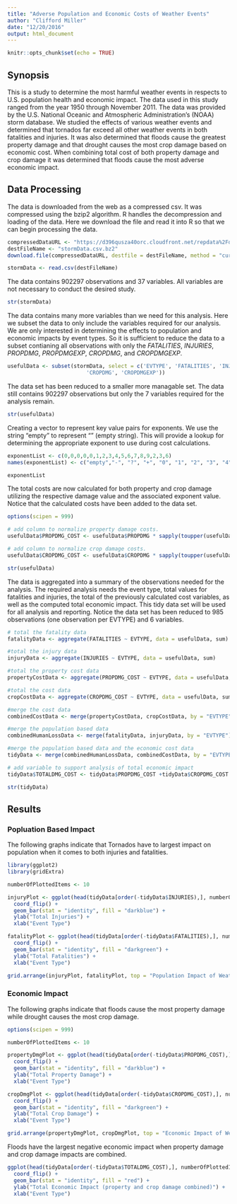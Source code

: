 ```yaml
---
title: "Adverse Population and Economic Costs of Weather Events"
author: "Clifford Miller"
date: "12/20/2016"
output: html_document
---
```


```r
knitr::opts_chunk$set(echo = TRUE)
```

## Synopsis
This is a study to determine the most harmful weather events in respects to U.S. population health and economic impact.  The data used in this study ranged from the year 1950 through November 2011.  The data was provided by the U.S. National Oceanic and Atmospheric Administration's (NOAA) storm database.  We studied the effects of various weather events and determined that tornados far exceed all other weather events in both fatalities and injuries.  It was also determined that floods cause the greatest property damage and that drought causes the most crop damage based on economic cost.  When combining total cost of both property damage and crop damage it was determined that floods cause the most adverse economic impact.

## Data Processing
The data is downloaded from the web as a compressed csv.  It was compressed using the bzip2 algorithm.  R handles the decompression and loading of the data.  Here we download the file and read it into R so that we can begin processing the data.
```r
compressedDataURL <- "https://d396qusza40orc.cloudfront.net/repdata%2Fdata%2FStormData.csv.bz2"
destFileName <- "stormData.csv.bz2"
download.file(compressedDataURL, destfile = destFileName, method = "curl")

stormData <- read.csv(destFileName)
```
The data contains 902297 observations and 37 variables.  All variables are not necessary to conduct the desired study.
```r
str(stormData)
```
The data contains many more variables than we need for this analysis.  Here we subset the data to only include the variables required for our analysis.  We are only interested in determining the effects to population and economic impacts by event types.  So it is sufficient to reduce the data to a subset contianing all observations with only the *FATALITIES*, *INJURIES*, *PROPDMG*, *PROPDMGEXP*, *CROPDMG*, and *CROPDMGEXP*.

```r
usefulData <- subset(stormData, select = c('EVTYPE', 'FATALITIES', 'INJURIES', 'PROPDMG', 'PROPDMGEXP', 
                         'CROPDMG', 'CROPDMGEXP'))
```

The data set has been reduced to a smaller more managable set.  The data still contains 902297 observations but only the 7 variables required for the analysis remain.
```r
str(usefulData)
```

Creating a vector to represent key value pairs for exponents.  We use the string "empty" to represent "" (empty string).  This will provide a lookup for determining the appropriate exponent to use during cost calculations.   
```r
exponentList <- c(0,0,0,0,0,1,2,3,4,5,6,7,8,9,2,3,6)
names(exponentList) <- c("empty","-", "?", "+", "0", "1", "2", "3", "4", "5", "6", "7", "8", "B", "H", "K", "M")

exponentList
```

The total costs are now calculated for both property and crop damage utilizing the respective damage value and the associated exponent value.  Notice that the calculated costs have been added to the data set.

```r
options(scipen = 999)

# add column to normalize property damage costs.  
usefulData$PROPDMG_COST <- usefulData$PROPDMG * sapply(toupper(usefulData$PROPDMGEXP), function(x) { if("" == x){x = "empty"}; 10^exponentList[x]})

# add column to normalize crop damage costs.  
usefulData$CROPDMG_COST <- usefulData$CROPDMG * sapply(toupper(usefulData$CROPDMGEXP), function(x) { if("" == x){x = "empty"}; 10^exponentList[x]})

str(usefulData)
```

The data is aggregated into a summary of the observations needed for the analysis.  The required analysis needs the event type, total values for fatalities and injuries, the total of the previously calculated cost variables, as well as the computed total economic impact.  This tidy data set will be used for all analysis and reporting.  Notice the data set has been reduced to 985 observations (one observation per EVTYPE) and 6 variables.

```r

# total the fatality data
fatalityData <- aggregate(FATALITIES ~ EVTYPE, data = usefulData, sum)

#total the injury data
injuryData <- aggregate(INJURIES ~ EVTYPE, data = usefulData, sum)

#total the property cost data
propertyCostData <- aggregate(PROPDMG_COST ~ EVTYPE, data = usefulData, sum)

#total the cost data
cropCostData <- aggregate(CROPDMG_COST ~ EVTYPE, data = usefulData, sum)

#merge the cost data 
combinedCostData <- merge(propertyCostData, cropCostData, by = "EVTYPE")

#merge the population based data
combinedHumanLossData <- merge(fatalityData, injuryData, by = "EVTYPE")

#merge the population based data and the economic cost data
tidyData <- merge(combinedHumanLossData, combinedCostData, by = "EVTYPE")

# add variable to support analysis of total economic impact
tidyData$TOTALDMG_COST <- tidyData$PROPDMG_COST +tidyData$CROPDMG_COST

str(tidyData)

```
## Results

### Popluation Based Impact

The following graphs indicate that Tornados have to largest impact on population when it comes to both injuries and fatalities.  
```r

library(ggplot2)
library(gridExtra)

numberOfPlottedItems <- 10

injuryPlot <- ggplot(head(tidyData[order(-tidyData$INJURIES),], numberOfPlottedItems), aes(x = reorder(EVTYPE, INJURIES), y = INJURIES)) +
  coord_flip() + 
  geom_bar(stat = "identity", fill = "darkblue") + 
  ylab("Total Injuries") + 
  xlab("Event Type") 

fatalityPlot <- ggplot(head(tidyData[order(-tidyData$FATALITIES),], numberOfPlottedItems), aes(x = reorder(EVTYPE, FATALITIES), y = FATALITIES)) +
  coord_flip() + 
  geom_bar(stat = "identity", fill = "darkgreen") + 
  ylab("Total Fatalities") + 
  xlab("Event Type") 

grid.arrange(injuryPlot, fatalityPlot, top = "Population Impact of Weather Events", nrow = 2, ncol = 1)
```

### Economic Impact

The following graphs indicate that floods cause the most property damage while drought causes the most crop damage.

```r
options(scipen = 999)

numberOfPlottedItems <- 10

propertyDmgPlot <- ggplot(head(tidyData[order(-tidyData$PROPDMG_COST),], numberOfPlottedItems), aes(x = reorder(EVTYPE, PROPDMG_COST), y = PROPDMG_COST)) +
  coord_flip() + 
  geom_bar(stat = "identity", fill = "darkblue") + 
  ylab("Total Property Damage") + 
  xlab("Event Type") 

cropDmgPlot <- ggplot(head(tidyData[order(-tidyData$CROPDMG_COST),], numberOfPlottedItems), aes(x = reorder(EVTYPE, CROPDMG_COST), y = CROPDMG_COST)) +
  coord_flip() + 
  geom_bar(stat = "identity", fill = "darkgreen") + 
  ylab("Total Crop Damage") + 
  xlab("Event Type") 

grid.arrange(propertyDmgPlot, cropDmgPlot, top = "Economic Impact of Weather Events", nrow = 2, ncol = 1)
```

Floods have the largest negative economic impact when property damage and crop damage impacts are combined.

```r

ggplot(head(tidyData[order(-tidyData$TOTALDMG_COST),], numberOfPlottedItems), aes(x = reorder(EVTYPE, TOTALDMG_COST), y = TOTALDMG_COST)) +
  coord_flip() + 
  geom_bar(stat = "identity", fill = "red") + 
  ylab("Total Economic Impact (property and crop damage combined)") + 
  xlab("Event Type") 

```